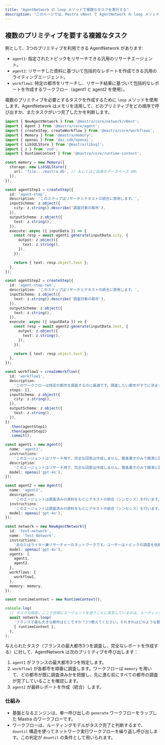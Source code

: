 ```yaml
---
title: "AgentNetwork の loop メソッドで複雑なタスクを実行する"
description: "このページでは、Mastra vNext で AgentNetwork の loop メソッドを用い、メモリに基づくオーケストレーションや複数ステップの実行を含む、複数のエージェントとワークフローを要する複雑なタスクを扱う方法を紹介します。"
---
```




## 複数のプリミティブを要する複雑なタスク

例として、3つのプリミティブを利用できる AgentNetwork があります:

- `agent1`: 指定されたトピックをリサーチできる汎用のリサーチエージェント。
- `agent2`: リサーチした資料に基づいて包括的なレポートを作成できる汎用のライティングエージェント。
- `workflow1`: 特定の都市をリサーチし、リサーチ結果に基づいて包括的なレポートを作成するワークフロー（agent1 と agent2 を使用）。

複数のプリミティブを必要とするタスクを作成するために `loop` メソッドを使用します。AgentNetwork はメモリを活用して、どのプリミティブをどの順序で呼び出すか、またタスクがいつ完了したかを判断します。



```typescript
import { NewAgentNetwork } from '@mastra/core/network/vNext';
import { Agent } from '@mastra/core/agent';
import { createStep, createWorkflow } from '@mastra/core/workflows';
import { Memory } from '@mastra/memory';
import { openai } from '@ai-sdk/openai';
import { LibSQLStore } from '@mastra/libsql';
import { z } from 'zod';
import { RuntimeContext } from '@mastra/core/runtime-context';

const memory = new Memory({
  storage: new LibSQLStore({
    url: 'file:../mastra.db', // もしくはご自身のデータベース URL
  }),
});

const agentStep1 = createStep({
  id: 'agent-step',
  description: 'このステップはリサーチとテキストの統合に使用します。',
  inputSchema: z.object({
    city: z.string().describe('調査対象の都市'),
  }),
  outputSchema: z.object({
    text: z.string(),
  }),
  execute: async ({ inputData }) => {
    const resp = await agent1.generate(inputData.city, {
      output: z.object({
        text: z.string(),
      }),
    });

    return { text: resp.object.text };
  },
});

const agentStep2 = createStep({
  id: 'agent-step-two',
  description: 'このステップはリサーチとテキストの統合に使用します。',
  inputSchema: z.object({
    text: z.string().describe('調査対象の都市'),
  }),
  outputSchema: z.object({
    text: z.string(),
  }),
  execute: async ({ inputData }) => {
    const resp = await agent2.generate(inputData.text, {
      output: z.object({
        text: z.string(),
      }),
    });

    return { text: resp.object.text };
  },
});

const workflow1 = createWorkflow({
  id: 'workflow1',
  description:
    'このワークフローは特定の都市を調査するのに最適です。調査したい都市がすでに決まっている場合に使用してください。',
  steps: [],
  inputSchema: z.object({
    city: z.string(),
  }),
  outputSchema: z.object({
    text: z.string(),
  }),
})
  .then(agentStep1)
  .then(agentStep2)
  .commit();

const agent1 = new Agent({
  name: 'agent1',
  instructions:
    'このエージェントはリサーチ用で、完全な回答は作成しません。箇条書きのみで簡潔に回答してください。',
  description:
    'このエージェントはリサーチ用で、完全な回答は作成しません。箇条書きのみで簡潔に回答してください。',
  model: openai('gpt-4o'),
});

const agent2 = new Agent({
  name: 'agent2',
  description:
    'このエージェントは調査済みの資料をもとにテキストの統合（シンセシス）を行います。調査資料に基づいて完全なレポートを作成します。レポートは段落形式で記述します。最終レポートとして複数の情報源から得た内容を統合するために使用します。',
  instructions:
    'このエージェントは調査済みの資料をもとにテキストの統合（シンセシス）を行います。調査資料に基づいて完全なレポートを書いてください。箇条書きは使用せず、段落で記述してください。最終レポートに箇条書きが1つでもあってはなりません。',
  model: openai('gpt-4o'),
});

const network = new NewAgentNetwork({
  id: 'test-network',
  name: 'Test Network',
  instructions:
    'あなたはライター兼リサーチャーのネットワークです。ユーザーはトピックの調査を依頼します。常に完全なレポートで回答してください。箇条書きは完全なレポートではありません。ブログ記事のように段落でしっかり書いてください。断片的な情報に頼ってはいけません。',
  model: openai('gpt-4o'),
  agents: {
    agent1,
    agent2,
  },
  workflows: {
    workflow1,
  },
  memory: memory,
});

const runtimeContext = new RuntimeContext();

console.log(
  // タスクの指定。ここで合成にエージェントを使うことに言及しているのは、ルーティングエージェント自体も結果をある程度統合できるためで、agent2 の使用を強制する意図があります
  await network.loop(
    'フランスで最も大きな都市はどこですか？3つ教えてください。それぞれはどのような都市ですか？都市を特定し、各都市を徹底的に調査し、そのすべての情報を統合した最終的な完全レポートを提示してください。統合には必ずエージェントを使用してください。',
    { runtimeContext },
  ),
);
```



与えられたタスク（フランスの最大都市3つを調査し、完全なレポートを作成する）に対して、AgentNetwork は次のプリミティブを呼び出します：

1. `agent1` がフランスの最大都市3つを特定します。
2. `workflow1` が各都市を順番に調査します。ワークフローは `memory` を用いて、どの都市が既に調査済みかを把握し、先に進む前にすべての都市の調査が完了していることを確認します。
3. `agent2` が最終レポートを作成（統合）します。

### 仕組み

- 基盤となるエンジンは、単一呼び出しの `generate` ワークフローをラップした Mastra のワークフローです。
- ワークフローは、ルーティングモデルがタスク完了と判断するまで、`dountil` 構造を使ってネットワーク実行ワークフローを繰り返し呼び出します。この判定が `dountil` の条件として用いられます。
